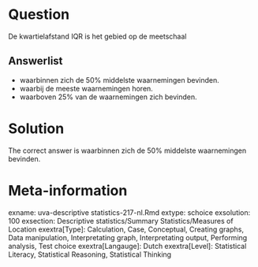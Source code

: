 Question
========

De kwartielafstand IQR is het gebied op de meetschaal 

Answerlist
----------
* waarbinnen zich de 50% middelste waarnemingen bevinden.
* waarbij de meeste waarnemingen horen.
* waarboven 25% van de waarnemingen zich bevinden.

Solution
========

The correct answer is  waarbinnen zich de 50% middelste waarnemingen bevinden. 

Meta-information
================
exname: uva-descriptive statistics-217-nl.Rmd 
extype: schoice 
exsolution: 100 
exsection: Descriptive statistics/Summary Statistics/Measures of Location
exextra[Type]: Calculation, Case, Conceptual, Creating graphs, Data manipulation, Interpretating graph, Interpretating output, Performing analysis, Test choice 
exextra[Langauge]: Dutch 
exextra[Level]: Statistical Literacy, Statistical Reasoning, Statistical Thinking 
